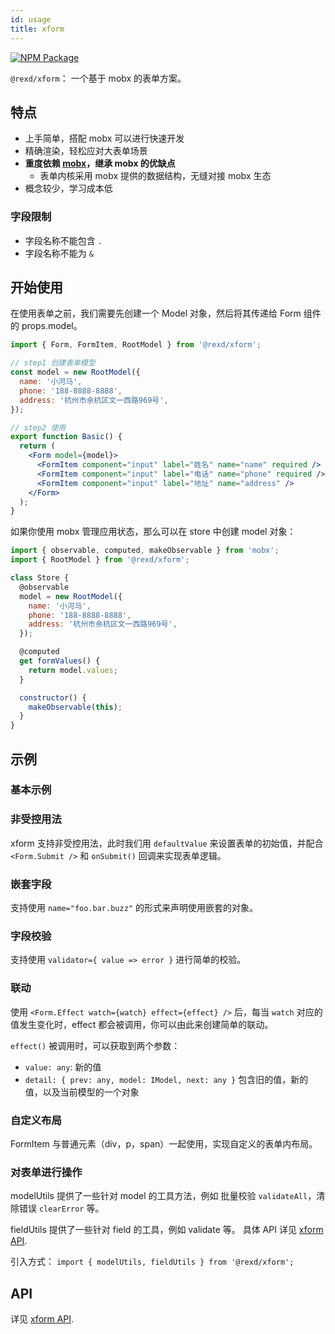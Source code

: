 ```yaml
---
id: usage
title: xform
---
```



[![NPM Package](https://img.shields.io/npm/v/@rexd/xform.svg?style=flat-square)](https://www.npmjs.org/package/@rexd/xform)

`@rexd/xform`： 一个基于 mobx 的表单方案。

## 特点

- 上手简单，搭配 mobx 可以进行快速开发
- 精确渲染，轻松应对大表单场景
- **重度依赖 [mobx](https://mobx.js.org/)，继承 mobx 的优缺点**
  - 表单内核采用 mobx 提供的数据结构，无缝对接 mobx 生态
- 概念较少，学习成本低

### 字段限制

- 字段名称不能包含 `.`
- 字段名称不能为 `&`

## 开始使用

在使用表单之前，我们需要先创建一个 Model 对象，然后将其传递给 Form 组件的 props.model。

```jsx
import { Form, FormItem, RootModel } from '@rexd/xform';

// step1 创建表单模型
const model = new RootModel({
  name: '小河马',
  phone: '188-8888-8888',
  address: '杭州市余杭区文一西路969号',
});

// step2 使用
export function Basic() {
  return (
    <Form model={model}>
      <FormItem component="input" label="姓名" name="name" required />
      <FormItem component="input" label="电话" name="phone" required />
      <FormItem component="input" label="地址" name="address" />
    </Form>
  );
}
```

如果你使用 mobx 管理应用状态，那么可以在 store 中创建 model 对象：

```jsx
import { observable, computed, makeObservable } from 'mobx';
import { RootModel } from '@rexd/xform';

class Store {
  @observable
  model = new RootModel({
    name: '小河马',
    phone: '188-8888-8888',
    address: '杭州市余杭区文一西路969号',
  });

  @computed
  get formValues() {
    return model.values;
  }

  constructor() {
    makeObservable(this);
  }
}
```

## 示例

### 基本示例

<Story fn={basicExamples.Basic} />

### 非受控用法

xform 支持非受控用法，此时我们用 `defaultValue` 来设置表单的初始值，并配合 `<Form.Submit />` 和 `onSubmit()` 回调来实现表单逻辑。

<Story fn={basicExamples.BasicUncontrolled} />

### 嵌套字段

支持使用 `name="foo.bar.buzz"` 的形式来声明使用嵌套的对象。

<Story fn={basicExamples.NestedField} />

### 字段校验

支持使用 `validator={ value => error }` 进行简单的校验。

<Story fn={basicExamples.Validation} />

### 联动

使用 `<Form.Effect watch={watch} effect={effect} />` 后，每当 `watch` 对应的值发生变化时，effect 都会被调用，你可以由此来创建简单的联动。

`effect()` 被调用时，可以获取到两个参数：

- `value: any`: 新的值
- `detail: { prev: any, model: IModel, next: any }` 包含旧的值，新的值，以及当前模型的一个对象

<Story fn={basicExamples.BasicEffect} />

### 自定义布局

FormItem 与普通元素（div，p，span）一起使用，实现自定义的表单内布局。

<Story fn={basicExamples.InnerLayout} />

### 对表单进行操作

modelUtils 提供了一些针对 model 的工具方法，例如 批量校验 `validateAll`，清除错误 `clearError` 等。

fieldUtils 提供了一些针对 field 的工具，例如 validate 等。 具体 API 详见 [xform API](api).

引入方式： `import { modelUtils, fieldUtils } from '@rexd/xform';`

<Story fn={basicExamples.WithActions} />

## API

详见 [xform API](api).
